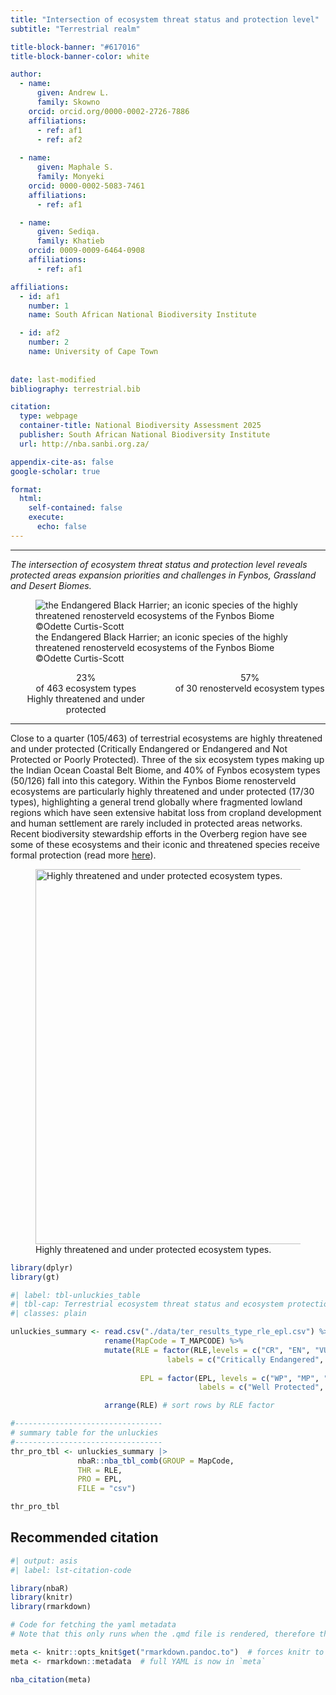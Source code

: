 ```yaml
---
title: "Intersection of ecosystem threat status and protection level"  
subtitle: "Terrestrial realm" 

title-block-banner: "#617016" 
title-block-banner-color: white 

author:
  - name:
      given: Andrew L. 
      family: Skowno 
    orcid: orcid.org/0000-0002-2726-7886 
    affiliations:
      - ref: af1       
      - ref: af2
       
  - name:
      given: Maphale S. 
      family: Monyeki 
    orcid: 0000-0002-5083-7461 
    affiliations:
      - ref: af1

  - name:
      given: Sediqa. 
      family: Khatieb 
    orcid: 0009-0009-6464-0908
    affiliations:
      - ref: af1

affiliations:
  - id: af1 
    number: 1 
    name: South African National Biodiversity Institute

  - id: af2 
    number: 2    
    name: University of Cape Town    
            
    
date: last-modified
bibliography: terrestrial.bib

citation:
  type: webpage
  container-title: National Biodiversity Assessment 2025
  publisher: South African National Biodiversity Institute
  url: http://nba.sanbi.org.za/

appendix-cite-as: false
google-scholar: true

format:
  html:
    self-contained: false
    execute: 
      echo: false
---
```


------------------------------------------------------------------------

*The intersection of ecosystem threat status and protection level reveals protected areas expansion priorities and challenges in Fynbos, Grassland and Desert Biomes.*

![the Endangered Black Harrier; an iconic species of the highly threatened renosterveld ecosystems of the Fynbos Biome ©Odette Curtis-Scott](./imgs/blackharrier_crop_ocs.png)

::::: columns
::: {.column width="50%"}
<center>

| [23%]{.inline-style-threatened}
| of 463 ecosystem types
| [Highly threatened and under protected]{.inline-style-indicator}

</center>
:::

::: {.column width="50%"}
<center>

| [57%]{.inline-style-well-protected}
| of 30 renosterveld ecosystem types

</center>
:::
:::::

------------------------------------------------------------------------

Close to a quarter (105/463) of terrestrial ecosystems are highly threatened and under protected (Critically Endangered or Endangered and Not Protected or Poorly Protected). Three of the six ecosystem types making up the Indian Ocean Coastal Belt Biome, and 40% of Fynbos ecosystem types (50/126) fall into this category. Within the Fynbos Biome renosterveld ecosystems are particularly highly threatened and under protected (17/30 types), highlighting a general trend globally where fragmented lowland regions which have seen extensive habitat loss from cropland development and human settlement are rarely included in protected areas networks. Recent biodiversity stewardship efforts in the Overberg region have see some of these ecosystems and their iconic and threatened species receive formal protection (read more [here](https://overbergrenosterveld.org.za/latest-renosterveld-news-37/)).

![Highly threatened and under protected ecosystem types.](./imgs/unluckies_map.png){#fig-unluckies_map fig-cap="Map of threatened and under-protected ecosystem types." width="600"}

```r

library(dplyr)
library(gt)

```

```r
#| label: tbl-unluckies_table
#| tbl-cap: Terrestrial ecosystem threat status and ecosystem protection level
#| classes: plain

unluckies_summary <- read.csv("./data/ter_results_type_rle_epl.csv") %>%
                     rename(MapCode = T_MAPCODE) %>%
                     mutate(RLE = factor(RLE,levels = c("CR", "EN", "VU", "LC"),
                                   labels = c("Critically Endangered", "Endangered", "Vulnerable", "Least Concern")),
                        
                             EPL = factor(EPL, levels = c("WP", "MP", "PP", "NP"),  
                                          labels = c("Well Protected", "Moderately Protected", "Poorly Protected", "Not Protected"))) %>%

                     arrange(RLE) # sort rows by RLE factor 

#---------------------------------
# summary table for the unluckies
#---------------------------------
thr_pro_tbl <- unluckies_summary |>
               nbaR::nba_tbl_comb(GROUP = MapCode,
               THR = RLE,
               PRO = EPL, 
               FILE = "csv")

thr_pro_tbl

```

## Recommended citation

```r
#| output: asis
#| label: lst-citation-code

library(nbaR) 
library(knitr)
library(rmarkdown)

# Code for fetching the yaml metadata
# Note that this only runs when the .qmd file is rendered, therefore the outputs of this code block will return no results if you try to run it within R - that does not mean it is not working

meta <- knitr::opts_knit$get("rmarkdown.pandoc.to")  # forces knitr to load metadata
meta <- rmarkdown::metadata  # full YAML is now in `meta`

nba_citation(meta)

```
